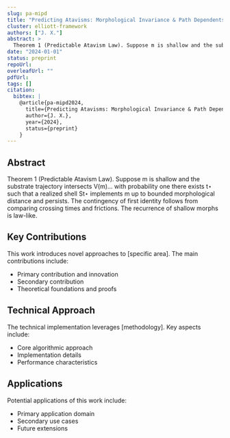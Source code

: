 ```yaml
---
slug: pa-mipd
title: "Predicting Atavisms: Morphological Invariance & Path Dependents"
cluster: elliott-framework
authors: ["J. X."]
abstract: >
  Theorem 1 (Predictable Atavism Law). Suppose m is shallow and the substrate trajectory intersects V(m)… with probability one there exists t⋆ such that a realized shell St⋆ implements m up to bounded morphological distance and persists. The contingency of first identity follows from comparing crossing times and frictions. The recurrence of shallow morphs is law-like.
date: "2024-01-01"
status: preprint
repoUrl: 
overleafUrl: ""
pdfUrl: 
tags: []
citation:
  bibtex: |
    @article{pa-mipd2024,
      title={Predicting Atavisms: Morphological Invariance & Path Dependents},
      author={J. X.},
      year={2024},
      status={preprint}
    }
---
```


## Abstract

Theorem 1 (Predictable Atavism Law). Suppose m is shallow and the substrate trajectory intersects V(m)… with probability one there exists t⋆ such that a realized shell St⋆ implements m up to bounded morphological distance and persists. The contingency of first identity follows from comparing crossing times and frictions. The recurrence of shallow morphs is law-like.

## Key Contributions

This work introduces novel approaches to [specific area]. The main contributions include:

- Primary contribution and innovation
- Secondary contribution  
- Theoretical foundations and proofs

## Technical Approach

The technical implementation leverages [methodology]. Key aspects include:

- Core algorithmic approach
- Implementation details
- Performance characteristics

## Applications

Potential applications of this work include:

- Primary application domain
- Secondary use cases
- Future extensions
